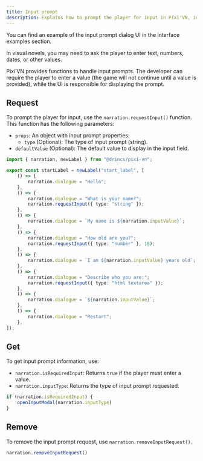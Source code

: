 ```yaml
---
title: Input prompt
description: Explains how to prompt the player for input in Pixi'VN, including usage, retrieval, and removal of input requests.
---
```


<Callout title="UI screen" type="info">

You can find an example of the input prompt dialog UI in the <DynamicLink href="/start/interface-examples#input-prompt">interface examples</DynamicLink> section.

</Callout>

In visual novels, you may need to ask the player to enter text, numbers, dates, or other values.

Pixi’VN provides functions to handle input prompts. The developer can require the player to enter a value (the game will not continue until a value is provided), while the <DynamicLink href="/start/interface">UI</DynamicLink> is responsible for displaying the prompt.

## Request

To prompt the player for input, use the `narration.requestInput()` function.
This function has the following parameters:

* `props`: An object with input prompt properties:
  * `type` (Optional): The type of input prompt (string).
* `defaultValue` (Optional): The default value to display in the input field.

```ts title="labels/startLabel.ts"
import { narration, newLabel } from "@drincs/pixi-vn";

export const startLabel = newLabel("start_label", [
    () => {
        narration.dialogue = "Hello";
    },
    () => {
        narration.dialogue = "What is your name?";
        narration.requestInput({ type: "string" });
    },
    () => {
        narration.dialogue = `My name is ${narration.inputValue}`;
    },
    () => {
        narration.dialogue = "How old are you?";
        narration.requestInput({ type: "number" }, 18);
    },
    () => {
        narration.dialogue = `I am ${narration.inputValue} years old`;
    },
    () => {
        narration.dialogue = "Describe who you are:";
        narration.requestInput({ type: "html textarea" });
    },
    () => {
        narration.dialogue = `${narration.inputValue}`;
    },
    () => {
        narration.dialogue = "Restart";
    },
]);
```

<InputPrompt />

## Get

To get input prompt information, use:

* `narration.isRequiredInput`: Returns `true` if the player must enter a value.
* `narration.inputType`: Returns the type of input prompt requested.

```typescript
if (narration.isRequiredInput) {
    openInputModal(narration.inputType)
}
```

## Remove

To remove the input prompt request, use `narration.removeInputRequest()`.

```typescript
narration.removeInputRequest()
```
